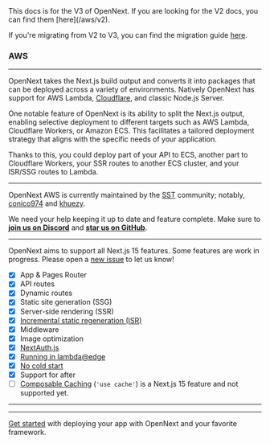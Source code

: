 
<Callout>
This docs is for the V3 of OpenNext. If you are looking for the V2 docs, you can find them [here](/aws/v2).

If you're migrating from V2 to V3, you can find the migration guide [here](/aws/migration#from-opennext-v2).

</Callout>

### AWS

---

OpenNext takes the Next.js build output and converts it into packages that can be deployed across a variety of environments.
Natively OpenNext has support for AWS Lambda, [Cloudflare](/cloudflare), and classic Node.js Server.

One notable feature of OpenNext is its ability to split the Next.js output, enabling selective deployment to different targets such as AWS Lambda, Cloudflare Workers, or Amazon ECS. This facilitates a tailored deployment strategy that aligns with the specific needs of your application.

Thanks to this, you could deploy part of your API to ECS, another part to Cloudflare Workers, your SSR routes to another ECS cluster, and your ISR/SSG routes to Lambda.

---

OpenNext AWS is currently maintained by the [SST](https://sst.dev) community; notably, [conico974](https://github.com/conico974) and [khuezy](https://github.com/khuezy).

We need your help keeping it up to date and feature complete. Make sure to [**join us on Discord**](https://discord.gg/opennextjs) and [**star us on GitHub**](https://github.com/opennextjs/opennextjs-aws).

---

OpenNext aims to support all Next.js 15 features. Some features are work in progress. Please open a [new issue](https://github.com/opennextjs/opennextjs-aws/issues/new) to let us know!

- [x] App & Pages Router
- [x] API routes
- [x] Dynamic routes
- [x] Static site generation (SSG)
- [x] Server-side rendering (SSR)
- [x] [Incremental static regeneration (ISR)](/aws/inner_workings/caching)
- [x] Middleware
- [x] Image optimization
- [x] [NextAuth.js](https://next-auth.js.org)
- [x] [Running in lambda@edge](/aws/config/simple_example#running-in-lambdaedge)
- [x] [No cold start](/aws/inner_workings/components/warmer)
- [x] Support for after
- [ ] [Composable Caching](https://nextjs.org/blog/composable-caching) (`'use cache'`) is a Next.js 15 feature and not supported yet.

---

<Callout type="info">
  <WindowsSupport />
</Callout>

---

[Get started](/aws/get_started) with deploying your app with OpenNext and your favorite framework.
